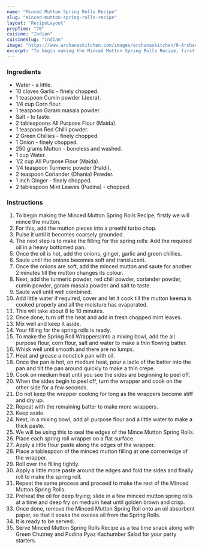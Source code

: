 ---
name: "Minced Mutton Spring Rolls Recipe"
slug: "minced-mutton-spring-rolls-recipe"
layout: 'RecipeLayout'
prepTime: "70"
cuisine: "Indian"
cuisineSlug: "indian"
image: "https://www.archanaskitchen.com/images/archanaskitchen/0-Archanas-Kitchen-Recipes/2019/Minced_Mutton_Spring_Rolls_Video_Recipe_6_1600.jpg"
excerpt: "To begin making the Minced Mutton Spring Rolls Recipe, firstly we will mince the mutton"
---

### Ingredients

- Water - a little.
- 10 cloves Garlic - finely chopped.
- 1 teaspoon Cumin powder (Jeera).
- 1/4 cup Corn flour.
- 1 teaspoon Garam masala powder.
- Salt - to taste.
- 2 tablespoons All Purpose Flour (Maida).
- 1 teaspoon Red Chilli powder.
- 2 Green Chillies - finely chopped.
- 1 Onion - finely chopped.
- 250 grams Mutton - boneless and washed.
- 1 cup Water.
- 1/2 cup All Purpose Flour (Maida).
- 1/4 teaspoon Turmeric powder (Haldi).
- 2 teaspoon Coriander (Dhania) Powder.
- 1 inch Ginger - finely chopped.
- 2 tablespoon Mint Leaves (Pudina) - chopped.

### Instructions

1. To begin making the Minced Mutton Spring Rolls Recipe, firstly we will mince the mutton.
1. For this, add the mutton pieces into a preethi turbo chop.
1. Pulse it until it becomes coarsely grounded.
1. The next step is to make the filling for the spring rolls: Add the required oil in a heavy bottomed pan.
1. Once the oil is hot, add the onions, ginger, garlic and green chillies.
1. Saute until the onions becomes soft and translucent.
1. Once the onions are soft, add the minced mutton and saute for another 2 minutes till the mutton changes its colour.
1. Next, add the turmeric powder, red chili powder, coriander powder, cumin powder, garam masala powder and salt to taste.
1. Saute well until well combined.
1. Add little water if required, cover and let it cook till the mutton keema is cooked properly and all the moisture has evaporated.
1. This will take about 8 to 10 minutes.
1. Once done, turn off the heat and add in fresh chopped mint leaves.
1. Mix well and keep it aside.
1. Your filling for the spring rolls is ready.
1. To make the Spring Roll Wrappers:Into a mixing bowl, add the all purpose flour, corn flour, salt and water to make a thin flowing batter.
1. Whisk well until smooth and there are no lumps.
1. Heat and grease a nonstick pan with oil.
1. Once the pan is hot, on medium heat, pour a ladle of the batter into the pan and tilt the pan around quickly to make a thin crepe.
1. Cook on medium heat until you see the sides are beginning to peel off.
1. When the sides begin to peel off, turn the wrapper and cook on the other side for a few seconds.
1. Do not keep the wrapper cooking for long as the wrappers become stiff and dry up.
1. Repeat with the remaining batter to make more wrappers.
1. Keep aside.
1. Next, in a mixing bowl, add all purpose flour and a little water to make a thick paste.
1. We will be using this to seal the edges of the Mince Mutton Spring Rolls.
1. Place each spring roll wrapper on a flat surface.
1. Apply a little flour paste along the edges of the wrapper.
1. Place a tablespoon of the minced mutton filling at one corner/edge of the wrapper.
1. Roll over the filling tightly.
1. Apply a little more paste around the edges and fold the sides and finally roll to make the spring roll.
1. Repeat the same process and proceed to make the rest of the Minced Mutton Spring Rolls.
1. Preheat the oil for deep frying; slide in a few minced mutton spring rolls at a time and deep fry on medium heat until golden brown and crisp.
1. Once done, remove the Minced Mutton Spring Roll onto an oil absorbent paper, so that it soaks the excess oil from the Spring Rolls.
1. It is ready to be served.
1. Serve Minced Mutton Spring Rolls Recipe as a tea time snack along with Green Chutney and Pudina Pyaz Kachumber Salad for your party starters.
